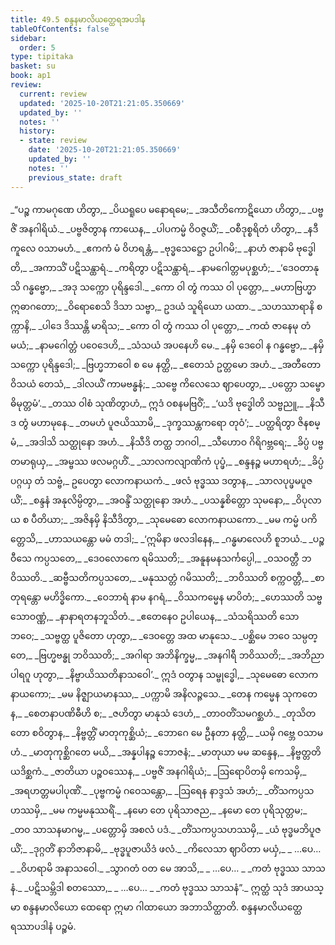 ```yaml
---
title: 49.5 စန္ဒနမာလိယတ္ထေရအပဒါန
tableOfContents: false
sidebar:
  order: 5
type: tipitaka
basket: su
book: ap1
review:
  current: review
  updated: '2025-10-20T21:21:05.350669'
  updated_by: ''
  notes: ''
  history:
  - state: review
    date: '2025-10-20T21:21:05.350669'
    updated_by: ''
    notes: ''
    previous_state: draft
---
```



<DynamicBreadcrumb />


<ReviewStatus review={frontmatter.review} showDetails={true} />

<HypothesisAnnotation frontmatter={frontmatter} />

<Division number="75" book="ap1" e="ch" v="20" p="435">

<Paragraph number="6268" type="verses" book="ap1">
_“ပဉ္စ ကာမဂုဏေ ဟိတွာ,_  
_ပိယရူပေ မနောရမေ;_  
_အသီတိကောဋိယော ဟိတွာ,_  
_ပဗ္ဗဇိံ အနဂါရိယံ._  

</Paragraph>

</Division>
<Division number="76" book="ap1" e="ch" v="20" p="435">

<Paragraph number="6269" type="verses" book="ap1">
_ပဗ္ဗဇိတွာန ကာယေန,_  
_ပါပကမ္မံ ဝိဝဇ္ဇယိံ;_  
_ဝစီဒုစ္စရိတံ ဟိတွာ,_  
_နဒီကူလေ ဝသာမဟံ._  

</Paragraph>

</Division>
<Division number="77" book="ap1" e="ch" v="20" p="435">

<Paragraph number="6270" type="verses" book="ap1">
_ဧကကံ မံ ဝိဟရန္တံ,_  
_ဗုဒ္ဓသေဋ္ဌော ဥပါဂမိ;_  
_နာဟံ ဇာနာမိ ဗုဒ္ဓေါတိ,_  
_အကာသိံ ပဋိသန္ထာရံ._  

</Paragraph>

</Division>
<Division number="78" book="ap1" e="ch" v="20" p="435">

<Paragraph number="6271" type="verses" book="ap1">
_ကရိတွာ ပဋိသန္ထာရံ,_  
_နာမဂေါတ္တမပုစ္ဆဟံ;_  
_‘ဒေဝတာနုသိ ဂန္ဓဗ္ဗော,_  
_အဒု သက္ကော ပုရိန္ဒဒေါ._  

</Paragraph>

</Division>
<Division number="79" book="ap1" e="ch" v="20" p="435">

<Paragraph number="6272" type="verses" book="ap1">
_ကော ဝါ တွံ ကဿ ဝါ ပုတ္တော,_  
_မဟာဗြဟ္မာ ဣဓာဂတော;_  
_ဝိရောစေသိ ဒိသာ သဗ္ဗာ,_  
ဥဒယံ သူရိယော ယထာ._  

</Paragraph>

</Division>
<Division number="80" book="ap1" e="ch" v="20" p="435">

<Paragraph number="6273" type="verses" book="ap1">
_သဟဿာရာနိ စက္ကာနိ,_  
_ပါဒေ ဒိဿန္တိ မာရိသ;_  
_ကော ဝါ တွံ ကဿ ဝါ ပုတ္တော,_  
_ကထံ ဇာနေမု တံ မယံ;_  
_နာမဂေါတ္တံ ပဝေဒေဟိ,_  
_သံသယံ အပနေဟိ မေ._  

</Paragraph>

</Division>
<Division number="81" book="ap1" e="ch" v="20" p="435">

<Paragraph number="6274" type="verses" book="ap1">
_နမှိ ဒေဝေါ န ဂန္ဓဗ္ဗော,_  
_နမှိ သက္ကော ပုရိန္ဒဒေါ;_  
_ဗြဟ္မဘာဝေါ စ မေ နတ္ထိ,_  
_ဧတေသံ ဥတ္တမော အဟံ._  

</Paragraph>

</Division>
<Division number="82" book="ap1" e="ch" v="20" p="435">

<Paragraph number="6275" type="verses" book="ap1">
_အတီတော ဝိသယံ တေသံ,_  
_ဒါလယိံ ကာမဗန္ဓနံ;_  
_သဗ္ဗေ ကိလေသေ ဈာပေတွာ,_  
_ပတ္တော သမ္ဗောဓိမုတ္တမံ’._  

</Paragraph>

</Division>
<Division number="83" book="ap1" e="ch" v="20" p="435">

<Paragraph number="6276" type="verses" book="ap1">
_တဿ ဝါစံ သုဏိတွာဟံ,_  
ဣဒံ ဝစနမဗြဝိံ;_  
_‘ယဒိ ဗုဒ္ဓေါတိ သဗ္ဗညူ,_  
_နိသီဒ တွံ မဟာမုနေ._  

</Paragraph>

</Division>
<Division number="84" book="ap1" e="ch" v="20" p="436">

<Paragraph number="6277" type="verses" book="ap1">
_တမဟံ ပူဇယိဿာမိ,_  
_ဒုက္ခဿန္တကရော တုဝံ’;_  
_ပတ္ထရိတွာ ဇိနစမ္မံ,_  
_အဒါသိ သတ္ထုနော အဟံ._  

</Paragraph>

</Division>
<Division number="85" book="ap1" e="ch" v="20" p="436">

<Paragraph number="6278" type="verses" book="ap1">
_နိသီဒိ တတ္ထ ဘဂဝါ,_  
_သီဟောဝ ဂိရိဂဗ္ဘရေ;_  
_ခိပ္ပံ ပဗ္ဗတမာရုယှ,_  
_အမ္ဗဿ ဖလမဂ္ဂဟိံ._  

</Paragraph>

</Division>
<Division number="86" book="ap1" e="ch" v="20" p="436">

<Paragraph number="6279" type="verses" book="ap1">
_သာလကလျာဏိကံ ပုပ္ဖံ,_  
_စန္ဒနဉ္စ မဟာရဟံ;_  
_ခိပ္ပံ ပဂ္ဂယှ တံ သဗ္ဗံ,_  
ဥပေတွာ လောကနာယကံ._  

</Paragraph>

</Division>
<Division number="87" book="ap1" e="ch" v="20" p="436">

<Paragraph number="6280" type="verses" book="ap1">
_ဖလံ ဗုဒ္ဓဿ ဒတွာန,_  
_သာလပုပ္ဖမပူဇယိံ;_  
_စန္ဒနံ အနုလိမ္ပိတွာ,_  
_အဝန္ဒိံ သတ္ထုနော အဟံ._  

</Paragraph>

</Division>
<Division number="88" book="ap1" e="ch" v="20" p="436">

<Paragraph number="6281" type="verses" book="ap1">
_ပသန္နစိတ္တော သုမနော,_  
_ဝိပုလာယ စ ပီတိယာ;_  
_အဇိနမှိ နိသီဒိတွာ,_  
_သုမေဓော လောကနာယကော._  

</Paragraph>

</Division>
<Division number="89" book="ap1" e="ch" v="20" p="436">

<Paragraph number="6282" type="verses" book="ap1">
_မမ ကမ္မံ ပကိတ္တေသိ,_  
_ဟာသယန္တော မမံ တဒါ;_  
_‘ဣမိနာ ဖလဒါနေန,_  
_ဂန္ဓမာလေဟိ စူဘယံ._  

</Paragraph>

</Division>
<Division number="90" book="ap1" e="ch" v="20" p="436">

<Paragraph number="6283" type="verses" book="ap1">
_ပဉ္စဝီသေ ကပ္ပသတေ,_  
_ဒေဝလောကေ ရမိဿတိ;_  
_အနူနမနသင်္ကပ္ပေါ,_  
_ဝသဝတ္တီ ဘဝိဿတိ._  

</Paragraph>

</Division>
<Division number="91" book="ap1" e="ch" v="20" p="436">

<Paragraph number="6284" type="verses" book="ap1">
_ဆဗ္ဗီသတိကပ္ပသတေ,_  
_မနုဿတ္တံ ဂမိဿတိ;_  
_ဘဝိဿတိ စက္ကဝတ္တီ,_  
_စာတုရန္တော မဟိဒ္ဓိကော._  

</Paragraph>

</Division>
<Division number="92" book="ap1" e="ch" v="20" p="436">

<Paragraph number="6285" type="verses" book="ap1">
_ဝေဘာရံ နာမ နဂရံ,_  
_ဝိဿကမ္မေန မာပိတံ;_  
_ဟေဿတိ သဗ္ဗသောဝဏ္ဏံ,_  
_နာနာရတနဘူသိတံ._  

</Paragraph>

</Division>
<Division number="93" book="ap1" e="ch" v="20" p="436">

<Paragraph number="6286" type="verses" book="ap1">
_ဧတေနေဝ ဥပါယေန,_  
_သံသရိဿတိ သော ဘဝေ;_  
_သဗ္ဗတ္ထ ပူဇိတော ဟုတွာ,_  
_ဒေဝတ္တေ အထ မာနုသေ._  

</Paragraph>

</Division>
<Division number="94" book="ap1" e="ch" v="20" p="436">

<Paragraph number="6287" type="verses" book="ap1">
_ပစ္ဆိမေ ဘဝေ သမ္ပတ္တေ,_  
_ဗြဟ္မဗန္ဓု ဘဝိဿတိ;_  
_အဂါရာ အဘိနိက္ခမ္မ,_  
_အနဂါရီ ဘဝိဿတိ;_  
_အဘိညာပါရဂူ ဟုတွာ,_  
_နိဗ္ဗာယိဿတိနာသဝေါ’._  

</Paragraph>

</Division>
<Division number="95" book="ap1" e="ch" v="20" p="436">

<Paragraph number="6288" type="verses" book="ap1">
ဣဒံ ဝတွာန သမ္ဗုဒ္ဓေါ,_  
_သုမေဓော လောကနာယကော;_  
_မမ နိဇ္ဈာယမာနဿ,_  
_ပက္ကာမိ အနိလဉ္ဇသေ._  

</Paragraph>

</Division>
<Division number="96" book="ap1" e="ch" v="20" p="436">

<Paragraph number="6289" type="verses" book="ap1">
_တေန ကမ္မေန သုကတေန,_  
_စေတနာပဏိဓီဟိ စ;_  
_ဇဟိတွာ မာနုသံ ဒေဟံ,_  
_တာဝတိံသမဂစ္ဆဟံ._  

</Paragraph>

</Division>
<Division number="97" book="ap1" e="ch" v="20" p="437">

<Paragraph number="6290" type="verses" book="ap1">
_တုသိတတော စဝိတွာန,_  
_နိဗ္ဗတ္တိံ မာတုကုစ္ဆိယံ;_  
_ဘောဂေ မေ ဦနတာ နတ္ထိ,_  
_ယမှိ ဂဗ္ဘေ ဝသာမဟံ._  

</Paragraph>

</Division>
<Division number="98" book="ap1" e="ch" v="20" p="437">

<Paragraph number="6291" type="verses" book="ap1">
_မာတုကုစ္ဆိဂတေ မယိ,_  
_အန္နပါနဉ္စ ဘောဇနံ;_  
_မာတုယာ မမ ဆန္ဒေန,_  
_နိဗ္ဗတ္တတိ ယဒိစ္ဆကံ._  

</Paragraph>

</Division>
<Division number="99" book="ap1" e="ch" v="20" p="437">

<Paragraph number="6292" type="verses" book="ap1">
_ဇာတိယာ ပဉ္စဝဿေန,_  
_ပဗ္ဗဇိံ အနဂါရိယံ;_  
_ဩရောပိတမှိ ကေသမှိ,_  
_အရဟတ္တမပါပုဏိံ._  

</Paragraph>

</Division>
<Division number="100" book="ap1" e="ch" v="20" p="437">

<Paragraph number="6293" type="verses" book="ap1">
_ပုဗ္ဗကမ္မံ ဂဝေသန္တော,_  
_ဩရေန နာဒ္ဒသံ အဟံ;_  
_တိံသကပ္ပသဟဿမှိ,_  
_မမ ကမ္မမနုဿရိံ._  

</Paragraph>

</Division>
<Division number="101" book="ap1" e="ch" v="20" p="437">

<Paragraph number="6294" type="verses" book="ap1">
_နမော တေ ပုရိသာဇည,_  
_နမော တေ ပုရိသုတ္တမ;_  
_တဝ သာသနမာဂမ္မ,_  
_ပတ္တောမှိ အစလံ ပဒံ._  

</Paragraph>

</Division>
<Division number="102" book="ap1" e="ch" v="20" p="437">

<Paragraph number="6295" type="verses" book="ap1">
_တိံသကပ္ပသဟဿမှိ,_  
_ယံ ဗုဒ္ဓမဘိပူဇယိံ;_  
_ဒုဂ္ဂတိံ နာဘိဇာနာမိ,_  
_ဗုဒ္ဓပူဇာယိဒံ ဖလံ._  

</Paragraph>

</Division>
<Division number="103" book="ap1" e="ch" v="20" p="437">

<Paragraph number="6296" type="verses" book="ap1">
_ကိလေသာ ဈာပိတာ မယှံ,_  
_ …ပေ… _  
_ဝိဟရာမိ အနာသဝေါ._  

</Paragraph>

</Division>
<Division number="104" book="ap1" e="ch" v="20" p="437">

<Paragraph number="6297" type="verses" book="ap1">
_သွာဂတံ ဝတ မေ အာသိ,_  
_ …ပေ… _  
_ကတံ ဗုဒ္ဓဿ သာသနံ._  

</Paragraph>

</Division>
<Division number="105" book="ap1" e="ch" v="20" p="437">

<Paragraph number="6298" type="verses" book="ap1">
_ပဋိသမ္ဘိဒါ စတဿော,_  
_ …ပေ… _  
_ကတံ ဗုဒ္ဓဿ သာသနံ”._  

</Paragraph>

<Paragraph number="6299" book="ap1">
ဣတ္ထံ သုဒံ အာယသ္မာ စန္ဒနမာလိယော ထေရော ဣမာ ဂါထာယော အဘာသိတ္ထာတိ.

</Paragraph>
</Division>

<Paragraph number="6300" type="center" book="ap1">
စန္ဒနမာလိယတ္ထေရဿာပဒါနံ ပဉ္စမံ.
</Paragraph>